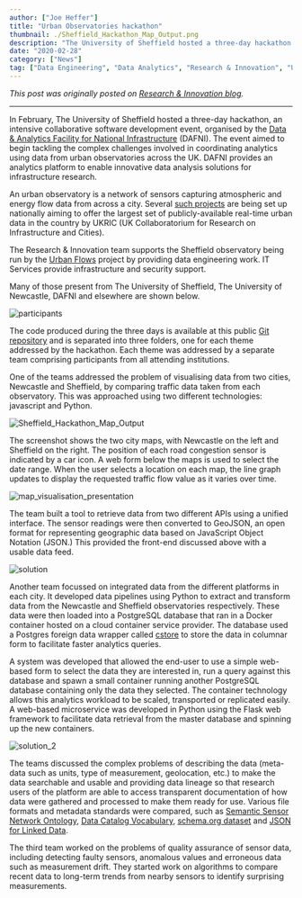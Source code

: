```yaml
---
author: ["Joe Heffer"]
title: "Urban Observatories hackathon"
thumbnail: ./Sheffield_Hackathon_Map_Output.png
description: "The University of Sheffield hosted a three-day hackathon aimed to begin tackling the complex challenges involved in coordinating analytics using data from urban observatories across the UK. "
date: "2020-02-28"
category: ["News"]
tag: ["Data Engineering", "Data Analytics", "Research & Innovation", "Urban Observatory"]
---
```

 
*This post was originally posted on <a href="https://sites.google.com/a/sheffield.ac.uk/rcg/my-blog/urbanobservatorieshackathon">Research & Innovation blog</a>.*

---

In February, The University of Sheffield hosted a three-day hackathon, an intensive collaborative software development event, organised by 
the <a href="https://www.dafni.ac.uk/">Data & Analytics Facility for National Infrastructure</a> (DAFNI). The event aimed to begin tackling the 
complex challenges involved in coordinating analytics using data from urban observatories across the UK. DAFNI provides an analytics platform to enable innovative data analysis solutions 
for infrastructure research.

An urban observatory is a network of sensors capturing atmospheric and energy flow data from across a city. Several <a href="https://urbanobservatory.ac.uk/">such projects</a> are being set up nationally aiming to offer the largest set of 
publicly-available real-time urban data in the country by UKRIC (UK Collaboratorium for Research on Infrastructure and Cities).

The Research & Innovation team supports the Sheffield observatory being run by the <a href="http://urbanflows.ac.uk/">Urban Flows</a> project by providing data engineering work. IT Services provide infrastructure and security support.

Many of those present from The University of Sheffield, The University of Newcastle, DAFNI and elsewhere are shown below.

![participants](./participants.jpg)

The code produced during the three days is available at this public <a href="https://github.com/dafnifacility/sheffield-urban-observatory-hackathon">Git repository</a> and is separated into three folders, one for each theme addressed by the hackathon. Each theme was addressed 
by a separate team comprising participants from all attending institutions.

One of the teams addressed the problem of visualising data from two cities, Newcastle and Sheffield, by comparing traffic data taken from each observatory. This was approached using two 
different technologies: javascript and Python.

![Sheffield_Hackathon_Map_Output](./Sheffield_Hackathon_Map_Output.png)

The screenshot shows the two city maps, with Newcastle on the left and Sheffield on the right. The position of each road congestion sensor is indicated by a car icon. A web form below the maps 
is used to select the date range. When the user selects a location on each map, the line graph updates to display the requested traffic flow value as it varies over time.

![map_visualisation_presentation](./map_visualisation_presentation.jpg)

The team built a tool to retrieve data from two different APIs using a unified interface. The sensor readings were then converted to GeoJSON, an open format for representing geographic data based 
on JavaScript Object Notation (JSON.) This provided the front-end discussed above with a usable data feed.

![solution](./solution.jpg)

Another team focussed on integrated data from the different platforms in each city. It developed data pipelines using Python to extract and transform data from the Newcastle and Sheffield observatories 
respectively. These data were then loaded into a PostgreSQL database that ran in a Docker container hosted on a cloud container service provider. The database used a Postgres foreign data wrapper called 
<a href="https://github.com/citusdata/cstore_fdw">cstore</a> to store the data in columnar form to facilitate faster analytics queries.

A system was developed that allowed the end-user to use a simple web-based form to select the data they are interested in, run a query against this database and spawn a small container 
running another PostgreSQL database containing only the data they selected. The container technology allows this analytics workload to be scaled, transported or replicated easily. 
A web-based microservice was developed in Python using the Flask web framework to facilitate data retrieval from the master database and spinning up the new containers.

![solution_2](./solution_2.png)

The teams discussed the complex problems of describing the data (meta-data such as units, type of measurement, geolocation, etc.) to make the data searchable and usable and providing data lineage so that 
research users of the platform are able to access transparent documentation of how data were gathered and processed to make them ready for use. Various file formats and metadata standards were compared, 
such as <a href="https://www.w3.org/TR/vocab-ssn/">Semantic Sensor Network Ontology</a>, <a href="https://www.w3.org/TR/vocab-dcat-2/">Data Catalog Vocabulary</a>, <a href="https://schema.org/Dataset">schema.org dataset</a> 
and <a href="https://json-ld.org/">JSON for Linked Data</a>.

The third team worked on the problems of quality assurance of sensor data, including detecting faulty sensors, anomalous values and erroneous data such as measurement drift. They started work on 
algorithms to compare recent data to long-term trends from nearby sensors to identify surprising measurements.